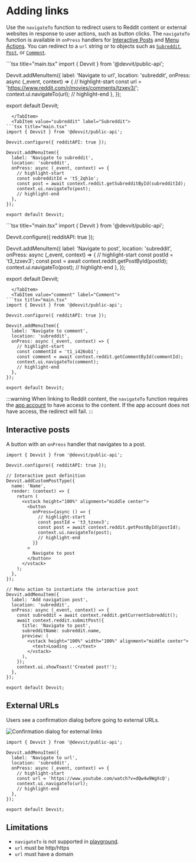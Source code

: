 
# Adding links

Use the `navigateTo` function to redirect users to Reddit content or external websites in response to user actions, such as button clicks. The `navigateTo` function is available in `onPress` handlers for [Interactive Posts](/docs/interactive_posts.md) and [Menu Actions](/docs/capabilities/menu-actions.md). You can redirect to a `url` string or to objects such as [`Subreddit`](/docs/api/redditapi/classes/models.Subreddit.md), [`Post`](/docs/api/redditapi/classes/models.Post.md), or [`Comment`](/docs/api/redditapi/classes/models.Comment.md).

<Tabs>
  <TabItem value="url" label="URL" default>
```tsx title="main.tsx"
import { Devvit } from '@devvit/public-api';

Devvit.addMenuItem({
  label: 'Navigate to url',
  location: 'subreddit',
  onPress: async (_event, context) => {
    // highlight-start
    const url = 'https://www.reddit.com/r/movies/comments/tzxev3/';
    context.ui.navigateTo(url);
    // highlight-end
  },
});

export default Devvit;
```
  </TabItem>
  <TabItem value="subreddit" label="Subreddit">
```tsx title="main.tsx"
import { Devvit } from '@devvit/public-api';

Devvit.configure({ redditAPI: true });

Devvit.addMenuItem({
  label: 'Navigate to subreddit',
  location: 'subreddit',
  onPress: async (_event, context) => {
    // highlight-start
    const subredditId = 't5_2qh1o';
    const post = await context.reddit.getSubredditById(subredditId);
    context.ui.navigateTo(post);
    // highlight-end
  },
});

export default Devvit;
```
  </TabItem>
  <TabItem value="post" label="Post">
```tsx title="main.tsx"
import { Devvit } from '@devvit/public-api';

Devvit.configure({ redditAPI: true });

Devvit.addMenuItem({
  label: 'Navigate to post',
  location: 'subreddit',
  onPress: async (_event, context) => {
    // highlight-start
    const postId = 't3_tzxev3';
    const post = await context.reddit.getPostById(postId);
    context.ui.navigateTo(post);
    // highlight-end
  },
});

export default Devvit;
```
  </TabItem>
  <TabItem value="comment" label="Comment">
```tsx title="main.tsx"
import { Devvit } from '@devvit/public-api';

Devvit.configure({ redditAPI: true });

Devvit.addMenuItem({
  label: 'Navigate to comment',
  location: 'subreddit',
  onPress: async (_event, context) => {
    // highlight-start
    const commentId = 't1_i426ob1';
    const comment = await context.reddit.getCommentById(commentId);
    context.ui.navigateTo(comment);
    // highlight-end
  },
});

export default Devvit;
```
  </TabItem>
</Tabs>

:::warning
When linking to Reddit content, the `navigateTo` function requires the [app account](/docs/about_devvit.md#app-account) to have access to the content. If the app account does not have access, the redirect will fail.
:::

## Interactive posts
A button with an `onPress` handler that navigates to a post.

```tsx title="main.tsx"
import { Devvit } from '@devvit/public-api';

Devvit.configure({ redditAPI: true });

// Interactive post definition
Devvit.addCustomPostType({
  name: 'Name',
  render: (context) => {
    return (
      <vstack height="100%" alignment="middle center">
        <button
          onPress={async () => {
            // highlight-start
            const postId = 't3_tzxev3';
            const post = await context.reddit.getPostById(postId);
            context.ui.navigateTo(post);
            // highlight-end
          }}
        >
          Navigate to post
        </button>
      </vstack>
    );
  },
});

// Menu action to instantiate the interactive post
Devvit.addMenuItem({
  label: 'Add navigation post',
  location: 'subreddit',
  onPress: async (_event, context) => {
    const subreddit = await context.reddit.getCurrentSubreddit();
    await context.reddit.submitPost({
      title: 'Navigate to post',
      subredditName: subreddit.name,
      preview: (
        <vstack height="100%" width="100%" alignment="middle center">
          <text>Loading ...</text>
        </vstack>
      ),
    });
    context.ui.showToast('Created post!');
  },
});

export default Devvit;
```

## External URLs

Users see a confirmation dialog before going to external URLs.

![Confirmation dialog for external links](../assets/capabilities/adding-links/adding-links-external-link-dialog.png)

```tsx title="main.tsx"
import { Devvit } from '@devvit/public-api';

Devvit.addMenuItem({
  label: 'Navigate to url',
  location: 'subreddit',
  onPress: async (_event, context) => {
    // highlight-start
    const url = 'https://www.youtube.com/watch?v=dQw4w9WgXcQ';
    context.ui.navigateTo(url);
    // highlight-end
  },
});

export default Devvit;
```

## Limitations

- `navigateTo` is not supported in [playground](https://developers.reddit.com/play).
- `url` must be http/https
- `url` must have a domain